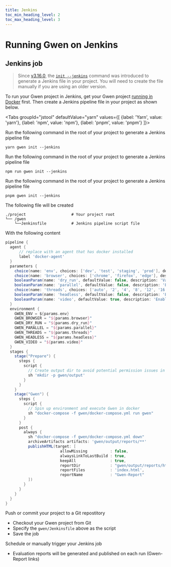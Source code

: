 ```yaml
--- 
title: Jenkins
toc_min_heading_level: 2
toc_max_heading_level: 3
---
```



# Running Gwen on Jenkins

## Jenkins job

> Since [v3.16.0](https://github.com/gwen-interpreter/gwen-web/releases/tag/v3.16.0), the [`init --jenkins`](/docs/cli#gwen-cli-init-options-jenkins) command was introduced to generate a Jenkins file in your project. You will need to create the file manually if you are using an older version.

To run your Gwen project in Jenkins, get your Gwen project [running in Docker](/docs/docker) first. Then create a Jenkins pipeline file in your project as shown below.

  <Tabs
  groupId="jstool"
  defaultValue="yarn"
  values={[
    {label: 'Yarn', value: 'yarn'},
    {label: 'npm', value: 'npm'},
    {label: 'pnpm', value: 'pnpm'}
  ]}>

  <TabItem value="yarn">

  Run the following command in the root of your project to generate a Jenkins pipeline file
  
  ```shell
  yarn gwen init --jenkins
  ```

  </TabItem>

  <TabItem value="npm">

  Run the following command in the root of your project to generate a Jenkins pipeline file
  
  ```shell
  npm run gwen init --jenkins
  ```
      
  </TabItem>

  <TabItem value="pnpm">

  Run the following command in the root of your project to generate a Jenkins pipeline file
  
  ```shell
  pnpm gwen init --jenkins
  ```
  
  </TabItem>

  </Tabs>


The following file will be created

```shell {3}
./project                    # Your project root
└── /gwen
    └──Jenkinsfile           # Jenkins pipeline script file
```

With the following content

```groovy
pipeline {
  agent {
      // replace with an agent that has docker installed
      label 'docker-agent'
  }
  parameters { 
    choice(name: 'env', choices: ['dev', 'test', 'staging', 'prod'], description: 'Target environment')
    choice(name: 'browser', choices: ['chrome', 'firefox', 'edge'], description: 'Target web browser')
    booleanParam(name: 'dry_run', defaultValue: false, description: 'Validate without executing')
    booleanParam(name: 'parallel', defaultValue: false, description: 'Enable parallel execution') 
    choice(name: 'threads', choices: ['auto', '2', '4', '8', '12', '16', '24', '32', '48', '64'], description: 'Number of parallel threads (auto = one thread per available core)')
    booleanParam(name: 'headless', defaultValue: false, description: 'Enable headless browser') 
    booleanParam(name: 'video', defaultValue: true, description: 'Enable video capture (not available with parallel or headless)')
  }
  environment {
    GWEN_ENV = ${params.env}
    GWEN_BROWSER = "${params.browser}"
    GWEN_DRY_RUN = "${params.dry_run}"
    GWEN_PARALLEL = "${params.parallel}"
    GWEN_THREADS = "${params.threads}"
    GWEN_HEADLESS = "${params.headless}"
    GWEN_VIDEO = "${params.video}"
  }
  stages {
    stage("Prepare") {
      steps {
        script {
          // Create output dir to avoid potential permission issues in docker
          sh 'mkdir -p gwen/output'
        }
      }
    }
    stage("Gwen") {
      steps {
        script {
          // Spin up environment and execute Gwen in docker
          sh "docker-compose -f gwen/docker-compose.yml run gwen"
        }
      }
      post {
        always {
          sh "docker-compose -f gwen/docker-compose.yml down"
          archiveArtifacts artifacts: 'gwen/output/reports/**'
          publishHTML(target: [
                        allowMissing          : false,
                        alwaysLinkToLastBuild : true,
                        keepAll               : true,
                        reportDir             : "gwen/output/reports/html",
                        reportFiles           : 'index.html',
                        reportName            : "Gwen-Report"
          ])
        }
      }
    }
  }
}
```

Push or commit your project to a Git repostitory
  - Checkout your Gwen project from Git
  - Specify the `gwen/Jenkinsfile` above as the script
  - Save the job

Schedule or manually trigger your Jenkins job
  - Evaluation reports will be generated and published on each run (Gwen-Report links)
